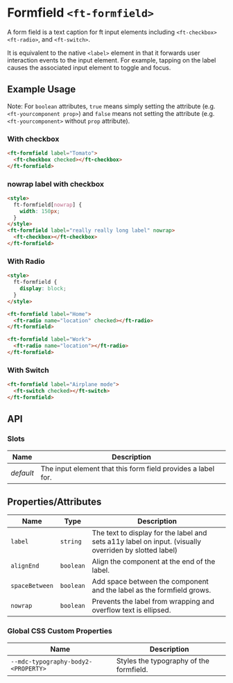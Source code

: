 
<Meta title="Ruhil UI/Form Component/Formfield/Doc" />

<style>{`

`}</style>

# Formfield `<ft-formfield>`

<p>
  A form field is a text caption for ft input elements including
  <code>&lt;ft-checkbox&gt;</code>
  <code>&lt;ft-radio&gt;</code>, and
  <code>&lt;ft-switch&gt;</code>.
</p>
<p>
  It is equivalent to the native
  <code>&lt;label&gt;</code>
  element in that it forwards user interaction events to the input element. For
  example, tapping on the label causes the associated input element to toggle
  and focus.
</p>

## Example Usage

Note: For `boolean` attributes, `true` means simply setting the attribute (e.g. `<ft-yourcomponent prop>`) and `false` means not setting the attribute (e.g. `<ft-yourcomponent>` without `prop` attribute).

### With checkbox

<Canvas withToolbar>
  <Story id="ruhil-ui-form-component-formfield--with-checkbox" height="100px" />
</Canvas>

```html
<ft-formfield label="Tomato">
  <ft-checkbox checked></ft-checkbox>
</ft-formfield>
```

### nowrap label with checkbox

<Canvas withToolbar>
  <Story
    id="ruhil-ui-form-component-formfield--nowrap-label-with-checkbox"
    height="100px"
  />
</Canvas>

```html
<style>
  ft-formfield[nowrap] {
    width: 150px;
  }
</style>
<ft-formfield label="really really long label" nowrap>
  <ft-checkbox></ft-checkbox>
</ft-formfield>
```

### With Radio

<Canvas withToolbar>
  <Story id="ruhil-ui-form-component-formfield--with-radio" height="100px" />
</Canvas>

```html
<style>
  ft-formfield {
    display: block;
  }
</style>

<ft-formfield label="Home">
  <ft-radio name="location" checked></ft-radio>
</ft-formfield>

<ft-formfield label="Work">
  <ft-radio name="location"></ft-radio>
</ft-formfield>
```

### With Switch

<Canvas withToolbar>
  <Story id="ruhil-ui-form-component-formfield--with-switch" height="100px" />
</Canvas>

```html
<ft-formfield label="Airplane mode">
  <ft-switch checked></ft-switch>
</ft-formfield>
```

## API

### Slots

<table>
  <thead>
    <tr>
      <th>Name</th>
      <th>Description</th>
    </tr>
  </thead>
  <tbody>
    <tr>
      <td>
        <em>default</em>
      </td>
      <td>The input element that this form field provides a label for.</td>
    </tr>
  </tbody>
</table>

## Properties/Attributes

<table>
  <thead>
    <tr>
      <th>Name</th>
      <th>Type</th>
      <th>Description</th>
    </tr>
  </thead>
  <tbody>
    <tr>
      <td>
        <code>label</code>
      </td>
      <td>
        <code>string</code>
      </td>
      <td>
        The text to display for the label and sets a11y label on input.
        (visually overriden by slotted label)
      </td>
    </tr>
    <tr>
      <td>
        <code>alignEnd</code>
      </td>
      <td>
        <code>boolean</code>
      </td>
      <td>Align the component at the end of the label.</td>
    </tr>
    <tr>
      <td>
        <code>spaceBetween</code>
      </td>
      <td>
        <code>boolean</code>
      </td>
      <td>
        Add space between the component and the label as the formfield grows.
      </td>
    </tr>
    <tr>
      <td>
        <code>nowrap</code>
      </td>
      <td>
        <code>boolean</code>
      </td>
      <td>Prevents the label from wrapping and overflow text is ellipsed.</td>
    </tr>
  </tbody>
</table>

### Global CSS Custom Properties

<table>
  <thead>
    <tr>
      <th>Name</th>
      <th>Description</th>
    </tr>
  </thead>
  <tbody>
    <tr>
      <td>
        <code>--mdc-typography-body2-&lt;PROPERTY&gt;</code>
      </td>
      <td>Styles the typography of the formfield.</td>
    </tr>
  </tbody>
</table>
